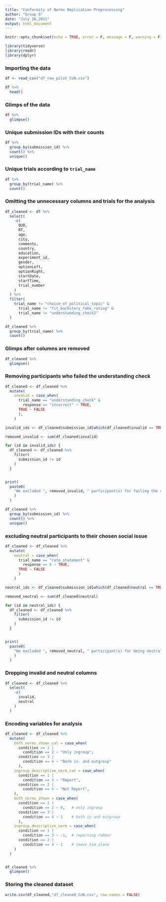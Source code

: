 ```yaml
---
title: "Conformity of Norms Replication Preprocessing"
author: "Group 5"
date: "July 28,2021"
output: html_document
---
```


```r
knitr::opts_chunk$set(echo = TRUE, error = F, message = F, warning = F)
```

```r

library(tidyverse)
library(readr)
library(dplyr)

```


### Importing the data

```r

df <- read_csv("df_row_pilot_CoN.csv")

```


```r

df %>% 
  head()

```


### Glimps of the data

```r

df %>% 
  glimpse()

```


### Unique submission IDs with their counts

```r

df %>%
  group_by(submission_id) %>% 
  count() %>% 
  unique()

```


### Unique trials according to `trial_name`

```r

df %>% 
  group_by(trial_name) %>% 
  count()

```


### Omitting the unnecessary columns and trials for the analysis

```r

df_cleaned <- df %>% 
  select(
    -c(
      QUD,
      RT,
      age,
      city,
      comments,
      country,
      education,
      experiment_id,
      gender,
      optionLeft,
      optionRight,
      startDate,
      startTime,
      trial_number
    )
  ) %>% 
  filter(
    trial_name != "choice_of_political_topic" &
      trial_name != "fit_backstory_fake_rating" &
      trial_name != "understanding_check2"
  )

```


```r

df_cleaned %>% 
  group_by(trial_name) %>% 
  count()

```

### Glimps after columns are removed

```r

df_cleaned %>% 
  glimpse()

```


### Removing participants who failed the understanding check

```r

df_cleaned <- df_cleaned %>% 
  mutate(
    invalid = case_when(
      trial_name == "understanding_check" &
        response == "incorrect" ~ TRUE,
      TRUE ~ FALSE
      ),
    )

invalid_ids <- df_cleaned$submission_id[which(df_cleaned$invalid == TRUE)]

removed_invalid <- sum(df_cleaned$invalid)

for (id in invalid_ids) {
  df_cleaned <- df_cleaned %>% 
    filter(
      submission_id != id
    )
  }


print(
  paste0(
    "We excluded ", removed_invalid, " participant(s) for failing the understanding check."
    )
  )

```



```r

df_cleaned %>% 
  group_by(submission_id) %>% 
  count() %>% 
  unique()

```


### excluding neutral participants to their chosen social issue 

```r

df_cleaned <- df_cleaned %>% 
  mutate(
    neutral = case_when(
      trial_name == "rate_statement" &
        response == 0 ~ TRUE,
      TRUE ~ FALSE
      )
    )

neutral_ids <- df_cleaned$submission_id[which(df_cleaned$neutral == TRUE)]

removed_neutral <- sum(df_cleaned$neutral)

for (id in neutral_ids) {
  df_cleaned <- df_cleaned %>% 
    filter(
      submission_id != id
    )
  }


print(
  paste0(
    "We excluded ", removed_neutral, " participant(s) for being neutral about their chosen social activity."
    )
  )

```


### Dropping invalid and neutral columns

```r

df_cleaned <- df_cleaned %>% 
  select(
    -c(
      invalid,
      neutral
    )
  )

```



### Encoding variables for analysis

```r

df_cleaned <- df_cleaned %>%
  mutate(
    both_norms_shown_cat = case_when(
      condition == 1 |
        condition == 2 ~ "Only ingroup",
      condition == 3 |
        condition == 4 ~ "Both in- and outgroup"
      ),
    ingroup_descriptive_norm_cat = case_when(
      condition == 1 |
        condition == 3 ~ "Report",
      condition == 2 |
        condition == 4 ~ "Not Report",
    ),
    both_norms_shown = case_when(
      condition == 1 |
        condition == 2 ~ 0,   # only ingroup
      condition == 3 |
        condition == 4 ~ 1    # both in and outgroup
      ),
    ingroup_descriptive_norm = case_when(
      condition == 1 |
        condition == 3 ~ -1,  # reporting robber
      condition == 2 |
        condition == 4 ~ 1    # leave_him_alone
    )
  )


df_cleaned %>%
  glimpse()

```


### Storing the cleaned dataset

```r

write.csv(df_cleaned,"df_cleaned_CoN.csv", row.names = FALSE)

```

